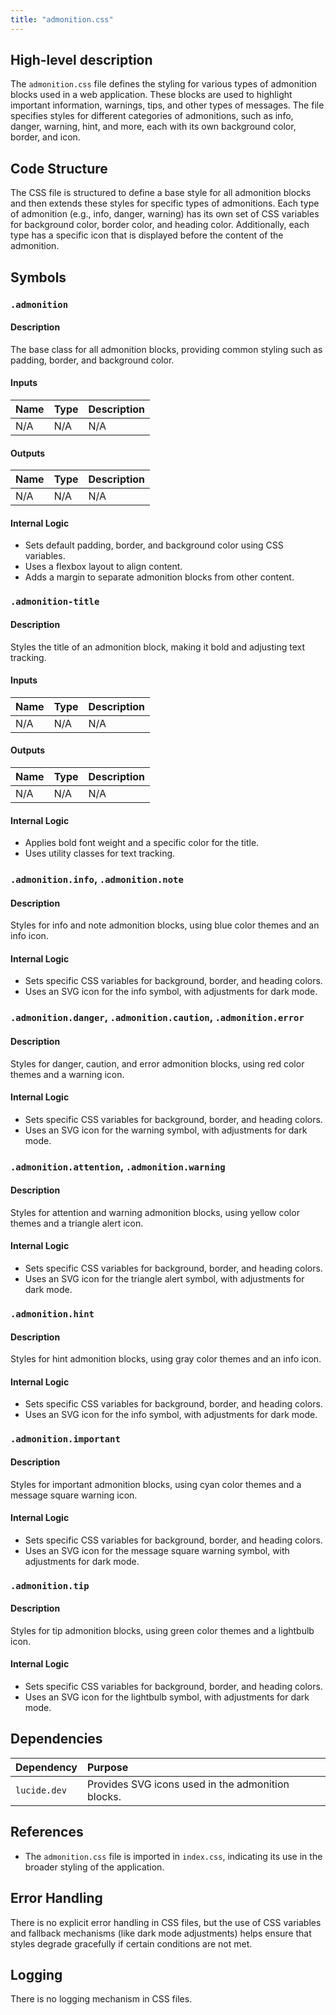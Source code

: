 ```yaml
---
title: "admonition.css"
---
```


## High-level description

The `admonition.css` file defines the styling for various types of admonition blocks used in a web application. These blocks are used to highlight important information, warnings, tips, and other types of messages. The file specifies styles for different categories of admonitions, such as info, danger, warning, hint, and more, each with its own background color, border, and icon.

## Code Structure

The CSS file is structured to define a base style for all admonition blocks and then extends these styles for specific types of admonitions. Each type of admonition (e.g., info, danger, warning) has its own set of CSS variables for background color, border color, and heading color. Additionally, each type has a specific icon that is displayed before the content of the admonition.

## Symbols

### `.admonition`
#### Description
The base class for all admonition blocks, providing common styling such as padding, border, and background color.

#### Inputs
| Name | Type | Description |
|:-----|:-----|:------------|
| N/A  | N/A  | N/A         |

#### Outputs
| Name | Type | Description |
|:-----|:-----|:------------|
| N/A  | N/A  | N/A         |

#### Internal Logic
- Sets default padding, border, and background color using CSS variables.
- Uses a flexbox layout to align content.
- Adds a margin to separate admonition blocks from other content.

### `.admonition-title`
#### Description
Styles the title of an admonition block, making it bold and adjusting text tracking.

#### Inputs
| Name | Type | Description |
|:-----|:-----|:------------|
| N/A  | N/A  | N/A         |

#### Outputs
| Name | Type | Description |
|:-----|:-----|:------------|
| N/A  | N/A  | N/A         |

#### Internal Logic
- Applies bold font weight and a specific color for the title.
- Uses utility classes for text tracking.

### `.admonition.info`, `.admonition.note`
#### Description
Styles for info and note admonition blocks, using blue color themes and an info icon.

#### Internal Logic
- Sets specific CSS variables for background, border, and heading colors.
- Uses an SVG icon for the info symbol, with adjustments for dark mode.

### `.admonition.danger`, `.admonition.caution`, `.admonition.error`
#### Description
Styles for danger, caution, and error admonition blocks, using red color themes and a warning icon.

#### Internal Logic
- Sets specific CSS variables for background, border, and heading colors.
- Uses an SVG icon for the warning symbol, with adjustments for dark mode.

### `.admonition.attention`, `.admonition.warning`
#### Description
Styles for attention and warning admonition blocks, using yellow color themes and a triangle alert icon.

#### Internal Logic
- Sets specific CSS variables for background, border, and heading colors.
- Uses an SVG icon for the triangle alert symbol, with adjustments for dark mode.

### `.admonition.hint`
#### Description
Styles for hint admonition blocks, using gray color themes and an info icon.

#### Internal Logic
- Sets specific CSS variables for background, border, and heading colors.
- Uses an SVG icon for the info symbol, with adjustments for dark mode.

### `.admonition.important`
#### Description
Styles for important admonition blocks, using cyan color themes and a message square warning icon.

#### Internal Logic
- Sets specific CSS variables for background, border, and heading colors.
- Uses an SVG icon for the message square warning symbol, with adjustments for dark mode.

### `.admonition.tip`
#### Description
Styles for tip admonition blocks, using green color themes and a lightbulb icon.

#### Internal Logic
- Sets specific CSS variables for background, border, and heading colors.
- Uses an SVG icon for the lightbulb symbol, with adjustments for dark mode.

## Dependencies

| Dependency | Purpose |
|:-----------|:--------|
| `lucide.dev` | Provides SVG icons used in the admonition blocks. |

## References

- The `admonition.css` file is imported in `index.css`, indicating its use in the broader styling of the application.

## Error Handling

There is no explicit error handling in CSS files, but the use of CSS variables and fallback mechanisms (like dark mode adjustments) helps ensure that styles degrade gracefully if certain conditions are not met.

## Logging

There is no logging mechanism in CSS files.